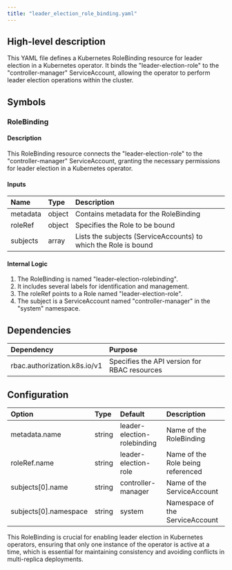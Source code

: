 ```yaml
---
title: "leader_election_role_binding.yaml"
---
```


## High-level description
This YAML file defines a Kubernetes RoleBinding resource for leader election in a Kubernetes operator. It binds the "leader-election-role" to the "controller-manager" ServiceAccount, allowing the operator to perform leader election operations within the cluster.

## Symbols

### RoleBinding
#### Description
This RoleBinding resource connects the "leader-election-role" to the "controller-manager" ServiceAccount, granting the necessary permissions for leader election in a Kubernetes operator.

#### Inputs
| Name | Type | Description |
|:-----|:-----|:------------|
| metadata | object | Contains metadata for the RoleBinding |
| roleRef | object | Specifies the Role to be bound |
| subjects | array | Lists the subjects (ServiceAccounts) to which the Role is bound |

#### Internal Logic
1. The RoleBinding is named "leader-election-rolebinding".
2. It includes several labels for identification and management.
3. The roleRef points to a Role named "leader-election-role".
4. The subject is a ServiceAccount named "controller-manager" in the "system" namespace.

## Dependencies
| Dependency | Purpose |
|:-----------|:--------|
| rbac.authorization.k8s.io/v1 | Specifies the API version for RBAC resources |

## Configuration
| Option | Type | Default | Description |
|:-------|:-----|:--------|:------------|
| metadata.name | string | leader-election-rolebinding | Name of the RoleBinding |
| roleRef.name | string | leader-election-role | Name of the Role being referenced |
| subjects[0].name | string | controller-manager | Name of the ServiceAccount |
| subjects[0].namespace | string | system | Namespace of the ServiceAccount |

This RoleBinding is crucial for enabling leader election in Kubernetes operators, ensuring that only one instance of the operator is active at a time, which is essential for maintaining consistency and avoiding conflicts in multi-replica deployments.